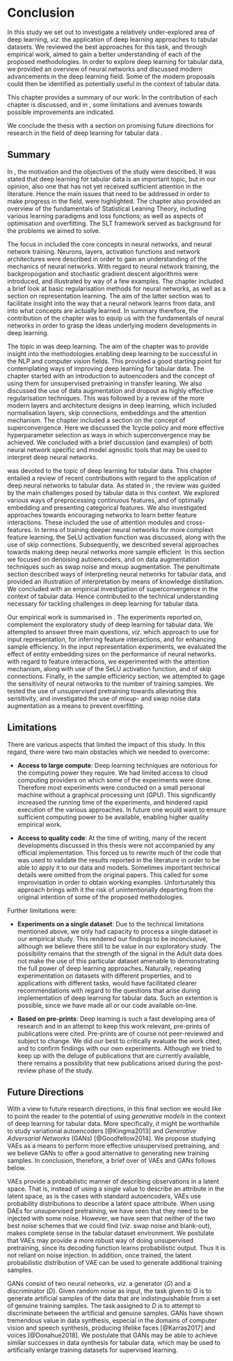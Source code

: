 # Conclusion \label{chp:conc}

In this study we set out to investigate a relatively under-explored area of deep learning, *viz*. the application of deep learning approaches to tabular datasets.
We reviewed the best approaches for this task, and through empirical work, aimed to gain a better understanding of each of the proposed methodologies.
In order to explore deep learning for tabular data, we provided an overview of neural networks and discussed modern advancements in the deep learning field.
Some of the modern proposals could then be identified as potentially useful in the context of tabular data.

This chapter provides a summary of our work.
In \Sref{sec:summary} the contribution of each chapter is discussed, and in \Sref{sec:lim}, some limitations and avenues towards possible improvements are indicated.

We conclude the thesis with a section on promising future directions for research in the field of deep learning for tabular data \Sref{sec:future}.

## Summary \label{sec:summary}

In \Cref{chp:intro}, the motivation and the objectives of the study were described.
It was stated that deep learning for tabular data is an important topic, but in our opinion, also one that has not yet received sufficient attention in the literature.
Hence the main issues that need to be addressed in order to make progress in the field, were highlighted.
The chapter also provided an overview of the fundamentals of Statistical Leaning Theory, including various learning paradigms and loss functions; as well as aspects of optimisation and overfitting.
The SLT framework served as background for the problems we aimed to solve.

The focus in \Cref{chp:nn} included the core concepts in neural networks, and neural network training.
Neurons, layers, activation functions and network architectures were described in order to gain an understanding of the mechanics of neural networks.
With regard to neural network training, the backpropogation and stochastic gradient descent algorithms were introduced, and illustrated by way of a few examples.
The chapter included a brief look at basic regularisation methods for neural networks, as well as a section on representation learning.
The aim of the latter section was to facilitate insight into the way that a neural network learns from data, and into what concepts are actually learned. 
In summary therefore, the contribution of the chapter was to equip us with the fundamentals of neural networks in order to grasp the ideas underlying modern developments in deep learning.

The topic in \Cref{chp:dl} was deep learning. 
The aim of the chapter was to provide insight into the methodologies enabling deep learning to be successful in the NLP and computer vision fields.
This provided a good starting point for contemplating ways of improving deep learning for tabular data.
The chapter started with an introduction to autoencoders and the concept of using them for unsupervised pretraining in transfer leaning.
We also discussed the use of data augmentation and dropout as highly effective regularisation techniques.
This was followed by a review of the more modern layers and architecture designs in deep learning, which included normalisation layers, skip connections, embeddings and the attention mechanism.
The chapter included a section on the concept of superconvergence.
Here we discussed the 1cycle policy and more effective hyperparameter selection as ways in which superconvergence may be achieved.
We concluded with a brief discussion (and examples) of both neural network specific and model agnostic tools that may be used to interpret deep neural networks. 

\Cref{chp:td} was devoted to the topic of deep learning for tabular data.
This chapter entailed a review of recent contributions with regard to the application of deep neural networks to tabular data.
As stated in \Cref{chp:intro}, the review was guided by the main challenges posed by tabular data in this context. 
We explored various ways of preprocessing continuous features, and of optimally embedding and presenting categorical features.
We also investigated approaches towards encouraging networks to learn better feature interactions.
These included the use of attention modules and cross-features.
In terms of training deeper neural networks for more complext feature learning, the SeLU activation function was discussed, along with the use of skip connections.
Subsequently, we described several approaches towards making deep neural networks more sample efficient.
In this section we focused on denoising autoencoders, and on data augmentation techniques such as swap noise and mixup augmentation.
The penultimate section described ways of interpreting neural networks for tabular data, and provided an illustration of interpretation by means of knowledge distillation.
We concluded with an empirical investigation of superconvergence in the context of tabular data.
Hence \Cref{chp:td} contributed to the technical understanding necessary for tackling challenges in deep learning for tabular data.

Our empirical work is summarised in \Cref{chp:exp}.
The experiments reported on, complement the exploratory study of deep learning for tabular data.
We attempted to answer three main questions, *viz.* which approach to use for input representation, for inferring feature interactions, and for enhancing sample efficiency.
In the input representation experiments, we evaluated the effect of entity embedding sizes on the performance of neural networks.
with regard to feature interactions, we experimented with the attention mechanism, along with use of the SeLU activation function, and of skip connections. 
Finally, in the sample efficiency section, we attempted to gage the sensitivity of neural networks to the number of training samples.
We tested the use of unsupervised pretraining towards alleviating this sensitivity, and investigated the use of mixup- and swap noise data augmentation as a means to prevent overfitting.

## Limitations \label{sec:lim}

There are various aspects that limited the impact of this study.
In this regard, there were two main obstacles which we needed to overcome:

+ **Access to large compute**: Deep learning techniques are notorious for the computing power they require. 
We had limited access to cloud computing providers on which some of the experiments were done. 
Therefore most experiments were conducted on a small personal machine without a graphical processing unit (GPU).
This significantly increased the running time of the experiments, and hindered rapid execution of the various approaches. 
In future one would want to ensure sufficient computing power to be available, enabling higher quality empirical work.
  
+ **Access to quality code**: At the time of writing, many of the recent developments discussed in this thesis were not accompanied by any official implementation. 
This forced us to rewrite much of the code that was used to validate the results reported in the literature in order to be able to apply it to our data and models. 
Sometimes important technical details were omitted from the original papers.
This called for some improvisation in order to obtain working examples. 
Unfortunately this approach brings with it the risk of unintentionally departing from the original intention of some of the proposed methodologies.

Further limitations were:

+ **Experiments on a single dataset**: Due to the technical limitations mentioned above, we only had capacity to process a single dataset in our empirical study. 
This rendered our findings to be inconclusive, although we believe there still to be value in our exploratory study.
The possibility remains that the strength of the signal in the Adult data does not make the use of this particular dataset amenable to  demonstrating the full power of deep learning approaches. 
Naturally, repeating experimentation on datasets with different properties, and to applications with different tasks, would have facilitated clearer recommendations with regard to the questions that arise during implementation of deep learning for tabular data.
Such an extention is possible, since we have made all or our code available on-line.

+ **Based on pre-prints**: Deep learning is such a fast developing area of research and in an attempt to keep this work relevant, pre-prints of publications were cited. 
Pre-prints are of course not peer-reviewed and subject to change. 
We did our best to critically evaluate the work cited, and to confirm findings with our own experiments.
Although we tried to keep up with the deluge of publications that are currently available, there remains a possibility that new publications arised during the post-review phase of the study.

## Future Directions \label{sec:future}

With a view to future research directions, in this final section we would like to point the reader to the potential of using *generative models* in the context of deep learning for tabular data.
More specifically, it might be worthwhile to study variational autoencoders [@Kingma2013] and *Generative Adversarial Networks* (GANs) [@Goodfellow2014].
We propose studying VAEs as a means to perform more effective unsupervised pretraining, and we believe GANs to offer a good alternative to generating new training samples.
In conclusion, therefore, a brief over of VAEs and GANs follows below.

VAEs provide a probabilistic manner of describing observations in a latent space.
That is, instead of using a single value to describe an attribute in the latent space, as is the cases with standard autoencoders, VAEs use probability distributions to describe a latent space attribute.
When using DAEs for unsupervised pretraining, we have seen that they need to be injected with some noise.
However, we have seen that neither of the two best noise schemes that we could find (*viz.* swap noise and blank-out), makes complete sense in the tabular dataset environment.
We postulate that VAEs may provide a more robust way of doing unsupervised pretraining, since its decoding function learns probabilistic output. 
Thus it is not reliant on noise injection.
In addition, once trained, the latent probabilistic distribution of VAE can be used to generate additional training samples.

GANs consist of two neural networks, *viz.* a generator ($G$) and a discriminator ($D$).
Given random noise as input, the task given to $G$ is to generate artificial samples of the data that are indistinguishable from a set of genuine training samples.
The task assigned to $D$ is to attempt to discriminate between the artificial and genuine samples.
GANs have shown tremendous value in data synthesis, especial in the domains of computer vision and speech synthesis, producing lifelike faces [@Karras2017] and voices [@Donahue2018].
We postulate that GANs may be able to achieve similar successes in data synthesis for tabular data, which may be used to artificially enlarge training datasets for supervised learning.
